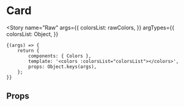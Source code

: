 
<Meta title="foundations/Colors/Raw" component={Colors} />

# Card

<Story
	name="Raw"
	args={{
		colorsList: rawColors,
	}}
	argTypes={{
		colorsList: Object,
	}}
>
	{(args) => {
		return {
			components: { Colors },
			template: '<colors :colorsList="colorsList"></colors>',
			props: Object.keys(args),
		};
	}}
</Story>

## Props

<Props of={Colors} />
